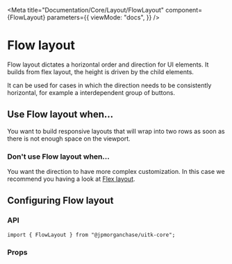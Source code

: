 
<Meta
  title="Documentation/Core/Layout/FlowLayout"
  component={FlowLayout}
  parameters={{
    viewMode: "docs",
  }}
/>

# Flow layout

Flow layout dictates a horizontal order and direction for UI elements.
It builds from flex layout, the height is driven by the child elements.

It can be used for cases in which the direction needs to be consistently horizontal, for example a interdependent group of buttons.

<Canvas>
  <Story id="core-layout-flowlayout--default-flow-layout" />
</Canvas>

## Use Flow layout when...

You want to build responsive layouts that will wrap into two rows as soon as there is not enough space on the viewport.

### Don't use Flow layout when...

You want the direction to have more complex customization. In this case we recommend you having a look at [Flex layout](?path=/docs/documentation-core-layout-flexlayout--page).

## Configuring Flow layout

### API

```
import { FlowLayout } from "@jpmorganchase/uitk-core";
```

### Props

<ArgsTable of={FlowLayout} />

<HelpAndSupport />
